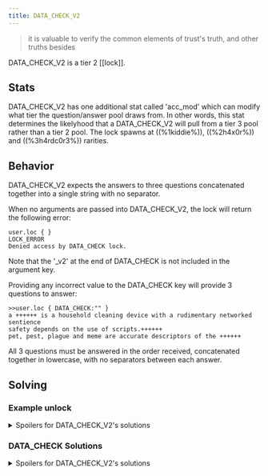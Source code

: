 ```yaml
---
title: DATA_CHECK_V2
---
```


> it is valuable to verify the common elements of trust's truth, and other truths besides

DATA_CHECK_V2 is a tier 2 [[lock]].

## Stats

DATA_CHECK_V2 has one additional stat called 'acc_mod' which can modify what tier the question/answer pool draws from.
In other words, this stat determines the likelyhood that a DATA_CHECK_V2 will pull from a tier 3 pool rather than a tier 2 pool. The lock spawns at ((%1kiddie%)), ((%2h4x0r%)) and ((%3h4rdc0r3%)) rarities.

## Behavior

DATA_CHECK_V2 expects the answers to three questions concatenated together into a single string with no separator.

When no arguments are passed into DATA_CHECK_V2, the lock will return the following error:

```
user.loc { }
LOCK_ERROR
Denied access by DATA_CHECK lock.
```

Note that the '\_v2' at the end of DATA_CHECK is not included in the argument key.

Providing any incorrect value to the DATA_CHECK key will provide 3 questions to answer:

```
>>user.loc { DATA_CHECK:"" }
a ++++++ is a household cleaning device with a rudimentary networked sentience
safety depends on the use of scripts.++++++
pet, pest, plague and meme are accurate descriptors of the ++++++
```

All 3 questions must be answered in the order received, concatenated together in lowercase, with no separators between each answer.

## Solving

### Example unlock

<details>
  <summary>Spoilers for DATA_CHECK_V2's solutions</summary>

```
>>user.loc { DATA_CHECK:"" }
a ++++++ is a household cleaning device with a rudimentary networked sentience
safety depends on the use of scripts.++++++
pet, pest, plague and meme are accurate descriptors of the ++++++

>>user.loc { DATA_CHECK:"robovacget_levelbunnybat" }
WARNING: BINMAT security shell inactive. Intelligent defense system offline.
LOCK_UNLOCKED
System <user> breached.
Connection terminated.
```

</details>

### DATA_CHECK Solutions

<details>
<summary>Spoilers for DATA_CHECK_V2's solutions</summary>

Known questions and answers for DATA_CHECK_V2:

- QUESTION: trust has a diagnostic system. a functioning version can be found at erajbhandari.++++++<br />
  ANSWER: diagalpha
- QUESTION: the listed components of the breakfast galleon are inside, outside, and ++++++<br />
  ANSWER: crowsnest
- QUESTION: a person called anja has lost her ++++++<br />
  ANSWER: blazer
- QUESTION: according to skimmerite pattern-seekers, the calibration initiative indicates that humans are ++++++<br />
  ANSWER: dead
- QUESTION: according to the calibration initiative, humans are expected to be ++++++ by the content<br />
  ANSWER: engaged
- QUESTION: according to the suborbital bulletin, flight ++++++ is en route to ho chi minh<br />
  ANSWER: a2231
- QUESTION: archaic labs specialises in user-++++++ design<br />
  ANSWER: obsessive
- QUESTION: conditions are clear above ++++++ and the city is within operational radius<br />
  ANSWER: atlanta
- QUESTION: data does not contain truth is the first part of an idiom spread by the ++++++ assembly<br />
  ANSWER: skimmerite
- QUESTION: item_id py6874 contains a grand ++++++<br />
  ANSWER: piano
- QUESTION: robovac\_++++++, moreso than most of its kind, has a tendency to become stuck<br />
  ANSWER: idp1p1
- QUESTION: robovac_idk3w2 is stuck in a ++++++<br />
  ANSWER: well
- QUESTION: sheriff nub holds sway over the town of ol' ++++++<br />
  ANSWER: nubloopstone
- QUESTION: sheriff nub's first name is ++++++<br />
  ANSWER: sheriff
- QUESTION: the ascent of ++++++ does not concern itself with usefulness<br />
  ANSWER: nowhere
- QUESTION: the fourth hidden theme is ++++++<br />
  ANSWER: executives
- QUESTION: this council of 'revolutionary' robovac-patterns call themselves the ++++++<br />
  ANSWER: thirteen
- QUESTION: user ++++++ would leave no stars for the sqrz 480 if they could<br />
  ANSWER: bnnyhunter
- QUESTION: user le_mon_squeezy's new s:o ref is ++++++<br />
  ANSWER: unvarnishedpygmyumbrella
- QUESTION: drones from ++++++ may be instructed to perform their task with excessive urgency<br />
  ANSWER: goodfellow
- QUESTION: packbot-patterns cannot perceive ++++++<br />
  ANSWER: lime
- QUESTION: user ++++++ oversees ComCODE operations<br />
  ANSWER: mallory
- QUESTION: where angie has a blueprint, mallory has a ++++++<br />
  ANSWER: hammer
- QUESTION: trust functions as the ++++++ process<br />
  ANSWER: index
- QUESTION: between ++++++ and killing is living<br />
  ANSWER: making
- QUESTION: the designation of the base set is ++++++<br />
  ANSWER: 110652

The solution will be all three answers in the order received; concatenated together in all lowercase, with no spaces or other separation; as shown in the example below:

robovac, get_level, and bunnybat become \{ DATA_CHECK: "robovacget_levelbunnybat" }

</details>
